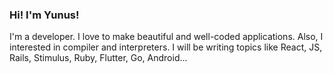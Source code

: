 <div style={{  }}>
    <h3>Hi! I'm Yunus!</h3>
    <p>
        I'm a developer.
        I love to make beautiful and well-coded applications.
        Also, I interested in compiler and interpreters.
        I will be writing topics like React, JS, Rails, Stimulus, Ruby, Flutter, Go, Android...
    </p>
</div>